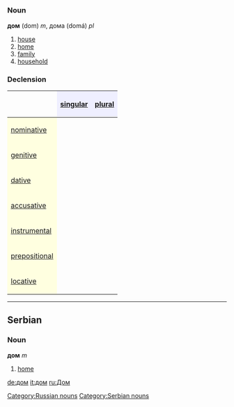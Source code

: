 =={{ru}}==
[[Category:Russian nouns]]
=== Noun ===
'''дом''' (dom) ''m'', дома (domá) ''pl''

# [[house]]
# [[home]]
# [[family]]
# [[household]]

===Declension===
{| border="1" cellpadding="4" cellspacing="0"
!
! style="background-color: #EFEFFF" align="center"|[[singular]]
! style="background-color: #EFEFFF" align="center"|[[plural]]
|-
! style="background-color: #FFFFE0" align="left"|[[nominative case|nominative]]
| align="center"|{{Unicode|дом}}
| align="center"|{{Unicode|дома́}}
|-
! style="background-color: #FFFFE0" align="left"|[[genitive case|genitive]]
| align="center"|{{Unicode|до́ма, до́му}}
| align="center"|{{Unicode|домо́в}}
|-
! style="background-color: #FFFFE0" align="left"|[[dative case|dative]]
| align="center"|{{Unicode|до́му}}
| align="center"|{{Unicode|дома́м}}
|-
! style="background-color: #FFFFE0" align="left"|[[accusative case|accusative]]
| align="center"|{{Unicode|дом}}
| align="center"|{{Unicode|дома́}}
|-
! style="background-color: #FFFFE0" align="left"|[[instrumental case|instrumental]]
| align="center"|{{Unicode|до́мом}}
| align="center"|{{Unicode|дома́ми}}
|-
! style="background-color: #FFFFE0" align="left"|[[prepositional case|prepositional]]
| align="center"|{{Unicode|о до́ме}}
| align="center"|{{Unicode|о дома́х}}
|-
! style="background-color: #FFFFE0" align="left"|[[locative case|locative]]
| align="center"|{{Unicode|в, на до́ме, дому́}}
| align="center"|{{Unicode|в, на дома́х}}
|}


----

== Serbian ==
[[Category:Serbian nouns]]
===Noun===
'''дом''' ''m''
# [[home]]

[[de:дом]]
[[it:дом]]
[[ru:Дом]]
